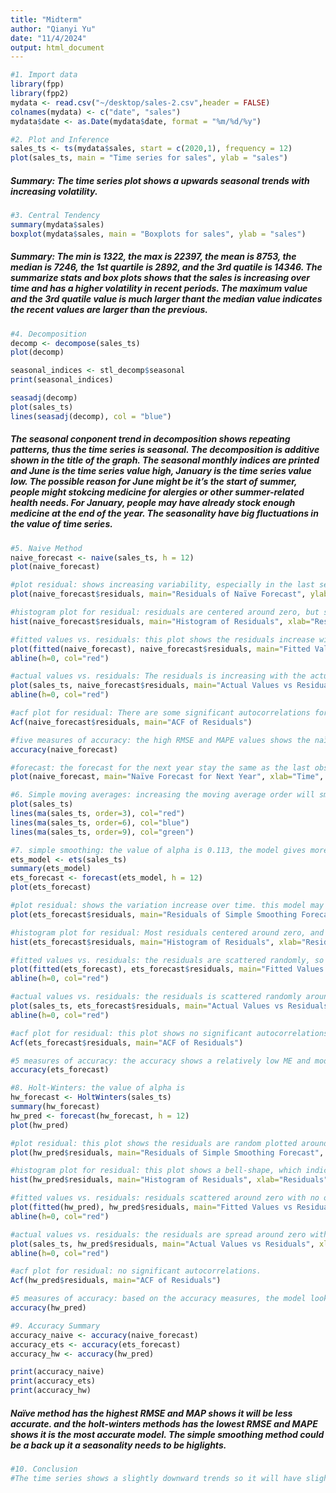 ```yaml
---
title: "Midterm"
author: "Qianyi Yu"
date: "11/4/2024"
output: html_document
---
```


```r
#1. Import data
library(fpp)
library(fpp2)
mydata <- read.csv("~/desktop/sales-2.csv",header = FALSE)
colnames(mydata) <- c("date", "sales")
mydata$date <- as.Date(mydata$date, format = "%m/%d/%y")
```

```r
#2. Plot and Inference
sales_ts <- ts(mydata$sales, start = c(2020,1), frequency = 12)
plot(sales_ts, main = "Time series for sales", ylab = "sales")
```

##### Summary: The time series plot shows a upwards seasonal trends with increasing volatility. 

```r
#3. Central Tendency
summary(mydata$sales)
boxplot(mydata$sales, main = "Boxplots for sales", ylab = "sales")
```

##### Summary: The min is 1322, the max is 22397, the mean is 8753, the median is 7246, the 1st quartile is 2892, and the 3rd quatile is 14346. The summarize stats and box plots shows that the sales is increasing over time and has a higher volatility in recent periods. The maximum value and the 3rd quatile value is much larger thant the median value indicates the recent values are larger than the previous.

```r
#4. Decomposition
decomp <- decompose(sales_ts)
plot(decomp)

seasonal_indices <- stl_decomp$seasonal
print(seasonal_indices)

seasadj(decomp)
plot(sales_ts)
lines(seasadj(decomp), col = "blue")
```

##### The seasonal conponent trend in decomposition shows repeating patterns, thus the time series is seasonal. The decomposition is additive shown in the title of the graph. The seasonal monthly indices are printed and June is the time series value high, January is the time series value low. The possible reason for June might be it's the start of summer, people might stokcing medicine for alergies or other summer-related health needs. For January, people may have already stock enough medicine at the end of the year. The seasonality have big fluctuations in the value of time series. 

```r
#5. Naive Method
naive_forecast <- naive(sales_ts, h = 12)
plot(naive_forecast)

#plot residual: shows increasing variability, especially in the last several periods. The patterns show that this method may not be able to capture the sales data's increasing trend, and which lead to a larger redisual over time.
plot(naive_forecast$residuals, main="Residuals of Naïve Forecast", ylab="Residuals", xlab="Time")

#histogram plot for residual: residuals are centered around zero, but skewed toward the positive side. This means that the predicted values are underestimated than the actual values. 
hist(naive_forecast$residuals, main="Histogram of Residuals", xlab="Residuals")

#fitted values vs. residuals: this plot shows the residuals increase with the fitted values. The naïve method is not capturing the trend.
plot(fitted(naive_forecast), naive_forecast$residuals, main="Fitted Values vs Residuals", xlab="Fitted Values", ylab="Residuals")
abline(h=0, col="red")

#actual values vs. residuals: The residuals is increasing with the actual values, showing naïve method is not capturing the trends.
plot(sales_ts, naive_forecast$residuals, main="Actual Values vs Residuals", xlab="Actual Values", ylab="Residuals")
abline(h=0, col="red")

#acf plot for residual: There are some significant autocorrelations for certain lags. This means naïve method does not capture all patterns in the data.
Acf(naive_forecast$residuals, main="ACF of Residuals")

#five measures of accuracy: the high RMSE and MAPE values shows the naïve method is not very accuracy. 
accuracy(naive_forecast)

#forecast: the forecast for the next year stay the same as the last observed value. This method does not capture the increasing trends and seasonality, it's forecast will result in errors.
plot(naive_forecast, main="Naïve Forecast for Next Year", xlab="Time", ylab="Sales")
```

```r
#6. Simple moving averages: increasing the moving average order will smooth out the fluctuations and will shows a clearer long-term trend. But it will also bring a lag in reactions of the predictions.
plot(sales_ts)
lines(ma(sales_ts, order=3), col="red")   
lines(ma(sales_ts, order=6), col="blue") 
lines(ma(sales_ts, order=9), col="green")

```

```r
#7. simple smoothing: the value of alpha is 0.113, the model gives more weight to the past observations; the value of the initial state is 1317.1418, ; the value of sigma is 0.1961, and the lower the sigma is, the better the model fit with the data.
ets_model <- ets(sales_ts)
summary(ets_model)
ets_forecast <- forecast(ets_model, h = 12)
plot(ets_forecast)

#plot residual: shows the variation increase over time. this model may not be capturing the trend.
plot(ets_forecast$residuals, main="Residuals of Simple Smoothing Forecast", ylab="Residuals", xlab="Time")

#histogram plot for residual: Most residuals centered around zero, and roughly shows a normal distribution, this means the methods might be a good fit with small error.
hist(ets_forecast$residuals, main="Histogram of Residuals", xlab="Residuals")

#fitted values vs. residuals: the residuals are scattered randomly, so the model fit well.
plot(fitted(ets_forecast), ets_forecast$residuals, main="Fitted Values vs Residuals", xlab="Fitted Values", ylab="Residuals")
abline(h=0, col="red")

#actual values vs. residuals: the residuals is scattered randomly around zero and shows the model fit well.
plot(sales_ts, ets_forecast$residuals, main="Actual Values vs Residuals", xlab="Actual Values", ylab="Residuals")
abline(h=0, col="red")

#acf plot for residual: this plot shows no significant autocorrelations which means the model has describe all of the patterns in the data. 
Acf(ets_forecast$residuals, main="ACF of Residuals")

#5 measures of accuracy: the accuracy shows a relatively low ME and moderate RMSE and MAE. The predicted value for time series will decrease in one year. The residual analysis shows the model has capture the patterns and with no significant autocorrelations. So this method could predict the future values.
accuracy(ets_forecast)

```

```r
#8. Holt-Winters: the value of alpha is 
hw_forecast <- HoltWinters(sales_ts)
summary(hw_forecast)
hw_pred <- forecast(hw_forecast, h = 12)
plot(hw_pred)

#plot residual: this plot shows the residuals are random plotted around zero, which means this method has capture most the patterns.
plot(hw_pred$residuals, main="Residuals of Simple Smoothing Forecast", ylab="Residuals", xlab="Time")

#histogram plot for residual: this plot shows a bell-shape, which indicated the residual is normally distributed and might be a well-fitted model.
hist(hw_pred$residuals, main="Histogram of Residuals", xlab="Residuals")

#fitted values vs. residuals: residuals scattered around zero with no obvious patterns, indicating a good model.
plot(fitted(hw_pred), hw_pred$residuals, main="Fitted Values vs Residuals", xlab="Fitted Values", ylab="Residuals")
abline(h=0, col="red")

#actual values vs. residuals: the residuals are spread around zero with no signifiant patterns, shows the residuals are random.
plot(sales_ts, hw_pred$residuals, main="Actual Values vs Residuals", xlab="Actual Values", ylab="Residuals")
abline(h=0, col="red")

#acf plot for residual: no significant autocorrelations. 
Acf(hw_pred$residuals, main="ACF of Residuals")

#5 measures of accuracy: based on the accuracy measures, the model looks very accurate since it has capture most of the patterns. 
accuracy(hw_pred)
```

```r
#9. Accuracy Summary
accuracy_naive <- accuracy(naive_forecast)
accuracy_ets <- accuracy(ets_forecast)
accuracy_hw <- accuracy(hw_pred)

print(accuracy_naive)
print(accuracy_ets)
print(accuracy_hw)
```

##### Naïve method has the highest RMSE and MAP shows it will be less accurate. and the holt-winters methods has the lowest RMSE and MAPE shows it is the most accurate model. The simple smoothing method could be a back up it a seasonality needs to be higlights. 
```r
#10. Conclusion
#The time series shows a slightly downward trends so it will have slightly decrease with periodically seasonal variability. Both simple smoothing and holt-winters method could be the model of this dataset and better for future predictions. 
```

